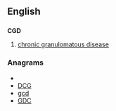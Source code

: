 ==English==

==={{initialism}}===
'''CGD'''

# [[chronic granulomatous disease]]

===Anagrams===
* {{alphagram|cdg}}
* [[DCG#English|DCG]]
* [[gcd#English|gcd]]
* [[GDC#English|GDC]]